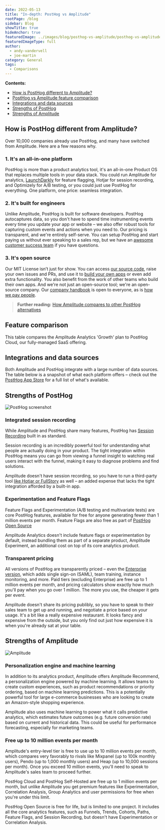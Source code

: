 ```yaml
---
date: 2022-05-13
title: "In-depth: PostHog vs Amplitude"
rootPage: /blog
sidebar: Blog
showTitle: true
hideAnchor: true
featuredImage: ../images/blog/posthog-vs-amplitude/posthog-vs-amplitude.jpg
featuredImageType: full
author:
  - andy-vandervell
  - joe-martin
category: General
tags:
  - Comparisons
---
```



**Contents:**

- [How is PostHog different to Amplitude?](#how-is-posthog-different-from-amplitude)
- [PostHog vs Amplitude feature comparison](#feature-comparison)
- [Integrations and data sources](#integrations-and-data-sources)
- [Strengths of PostHog](#strengths-of-posthog)
- [Strengths of Amplitude](#strengths-of-amplitude)

## How is PostHog different from Amplitude?

Over 10,000 companies already use PostHog, and many have switched from Amplitude. Here are a few reasons why.

### 1. It's an all-in-one platform
PostHog is more than a product analytics tool, it's an all-in-one Product OS that replaces multiple tools in your data stack. You could run Amplitude for analytics, [LaunchDarkly](/blog/posthog-vs-launchdarkly) for feature flagging, Hotjar for session recording, and Optimizely for A/B testing, or you could just use PostHog for everything. One platform, one price: seamless integration.

### 2. It's built for engineers
Unlike Amplitude, PostHog is built for software developers. PostHog autocaptures data, so you don't have to spend time instrumenting events every time you update your app or website – we also offer robust tools for capturing custom events and actions when you need to. Our pricing is transparent, and we're entirely self-serve. You can setup PostHog and start paying us without ever speaking to a sales rep, but we have an [awesome customer success team](/contact-sales) if you have questions.

### 3. It's open source
Our MIT License isn’t just for show. You can access [our source code](https://github.com/PostHog/posthog), raise your own issues and PRs, and use it to [build your own apps](/docs/apps/build) or even add extra functionality. You also benefit from the work of other teams who build their own apps. And we're not just an open-source tool; we're an open-source company. Our [company handbook](/handbook) is open to everyone, as is [how we pay people](/handbook/people/compensation).

> **Further reading:** [How Amplitude compares to other PostHog alternatives](/blog/posthog-alternatives)

## Feature comparison

This table compares the Amplitude Analytics 'Growth' plan to PostHog Cloud, our fully-managed SaaS offering.

<ComparisonTable column1="Amplitude Analytics" column2="PostHog">
  <ComparisonRow column1={false} column2={true} feature="Transparent pricing" />
  <ComparisonRow column1={false} column2={true} feature="Self-serve" />
  <ComparisonRow column1={true} column2={true} feature="Multi-site" />
  <ComparisonRow column1={false} column2={true} feature="Event autocapture" />
  <ComparisonRow column1={true} column2={true} feature="Funnel analysis" />
  <ComparisonRow column1={true} column2={true} feature="Cohort analysis" />
  <ComparisonRow column1={true} column2={true} feature="Conversion tracking" />
  <ComparisonRow column1={true} column2={true} feature="Retention tracking" />
  <ComparisonRow column1={true} column2={true} feature="Revenue tracking" />
  <ComparisonRow column1={true} column2={true} feature="UTM tracking" />
  <ComparisonRow column1={true} column2={true} feature="Event tracking" />
  <ComparisonRow column1={false} column2={true} feature="Feature flags" />
  <ComparisonRow column1={false} column2={true} feature="Heatmaps" />
  <ComparisonRow column1={false} column2={true} feature="Session replay" />
  <ComparisonRow column1={false} column2={true} feature="Experimentation" />
  <ComparisonRow column1={true} column2={true} feature="Predictive analytics" />
  <ComparisonRow column1={false} column2={true} feature="User surveys" />
  <ComparisonRow column1={false} column2={true} feature="Hedgehogs" />
</ComparisonTable>

## Integrations and data sources

Both Amplitude and PostHog integrate with a large number of data sources. The table below is a snapshot of what each platform offers – check out the [PostHog App Store](/apps) for a full list of what's available.


<ComparisonTable column1="Amplitude Analytics" column2="PostHog">
  <ComparisonHeader category="Export" />
  <ComparisonRow column1={true} column2={true} feature="Redshift" />
  <ComparisonRow column1={true} column2={true} feature="Google Cloud Storage" />
  <ComparisonRow column1={true} column2={true} feature="Snowflake" />
  <ComparisonRow column1={true} column2={true} feature="Amazon S3" />
  <ComparisonRow column1={true} column2={true} feature="Google BigQuery" />
  <ComparisonRow column1={false} column2={true} feature="Google Pub/Sub" />
  <ComparisonRow column1={false} column2={true} feature="RudderStack" />
  <ComparisonRow column1={true} column2={true} feature="Hubspot" />
  <ComparisonRow column1={true} column2={true} feature="Salesforce" />
  <ComparisonRow column1={false} column2={true} feature="Sentry" />
  <ComparisonRow column1={true} column2={true} feature="API" />
  </ComparisonTable>
  
<ComparisonTable column1="Amplitude Analytics" column2="PostHog">
  <ComparisonHeader category="Import" />
  <ComparisonRow column1={true} column2={true} feature="Redshift" />
  <ComparisonRow column1={true} column2={true} feature="Google Cloud Storage" />
  <ComparisonRow column1={true} column2={true} feature="Snowflake" />
  <ComparisonRow column1={true} column2={true} feature="Amazon S3" />
  <ComparisonRow column1={true} column2={true} feature="Segment" />
  <ComparisonRow column1={false} column2={true} feature="Sentry" />
  <ComparisonRow column1={true} column2={true} feature="Zendesk" />
  <ComparisonRow column1={true} column2={true} feature="API" />
</ComparisonTable>

## Strengths of PostHog

![PostHog screenshot](../images/blog/gdpr-compliant-analytics/posthog-gdpr-compliant.png)

### Integrated session recording
While Amplitude and PostHog share many features, PostHog has [Session Recording](/product/session-recording) built in as standard.

Session recording is an incredibly powerful tool for understanding what people are actually doing in your product. The tight integration within PostHog means you can go from viewing a funnel insight to watching real users interact with the funnel, making it easy to diagnose problems and find solutions.

Amplitude doesn't have session recording, so you have to run a third-party tool [like Hotjar or FullStory](/blog/best-open-source-session-replay-tools) as well – an added expense that lacks the tight integration afforded by a built-in app.

### Experimentation and Feature Flags

Feature Flags and Experimentation (A/B testing and multivariate tests) are core PostHog features, available for free for anyone generating fewer than 1 million events per month. Feature Flags are also free as part of [PostHog Open Source](/docs/self-host)

Amplitude Analytics doesn't include feature flags or experimentation by default, instead bundling them as part of a separate product, Amplitude Experiment, an additional cost on top of its core analytics product.

### Transparent pricing

All versions of PostHog are transparently priced – even the [Enterprise version](/pricing), which adds single sign-on (SAML), team training, instance monitoring, and more. Paid tiers (excluding Enterprise) are free up to 1 million events per month, and pricing calculators show exactly how much you'll pay when you go over 1 million. The more you use, the cheaper it gets per event.

Amplitude doesn't share its pricing publibly, so you have to speak to their sales team to get up and running, and negotiate a price based on your usage. It's a bit like a really expensive restaurant. It looks fancy and expensive from the outside, but you only find out just how expensive it is when you're already sat at your table.

## Strengths of Amplitude

![Amplitude](../images/blog/posthog-vs-amplitude/amplitude-screenshot.png)

### Personalization engine and machine learning

In addition to its analytics product, Amplitude offers Amplitude Recommend, a personalization engine powered by machine learning. It allows teams to create custom experiences, such as product recommendations or priority ordering, based on machine learning predictions. This is a potentially powerful tool for large e-commerce businesses who are looking to create an Amazon-style shopping experience.

Amplitude also uses machine learning to power what it calls predictive analytics, which estimates future outcomes (e.g. future conversion rate) based on current and historical data. This could be useful for performance forecasting, especially for marketing teams.

### Free up to 10 million events per month

Amplitude's entry-level tier is free to use up to 10 million events per month, which compares very favorably to rivals like Mixpanel (up to 100k monthly users), Pendo (up to 1,000 monthly users) and Heap (up to 10,000 sessions per month). Once you exceed 10 million events, you'll need to speak to Amplitude's sales team to proceed further.

PostHog Cloud and PostHog Self-Hosted are free up to 1 million events per month, but unlike Amplitude you get premium features like Experimentation, Correlation Analysis, Group Analytics and user permissions for free when you're under this limit.

PostHog Open Source is free for life, but is limited to one project. It includes all the core analytics features, such as Funnels, Trends, Cohorts, Paths, Feature Flags, and Session Recording, but doesn't have Experimentation or Correlation Analysis.

<ArrayCTA /> 
